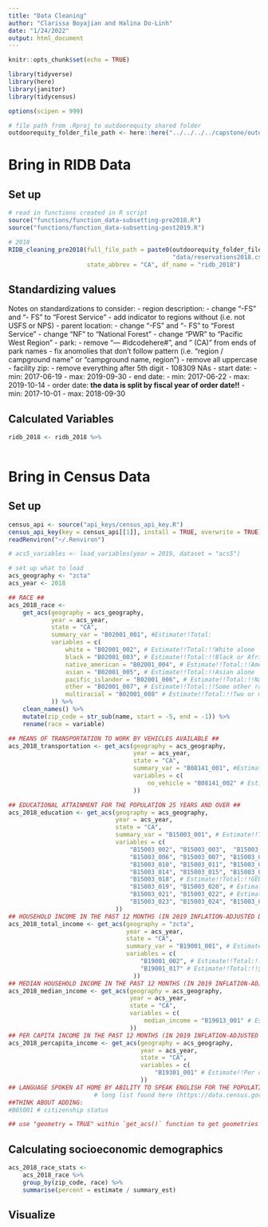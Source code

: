 ```yaml
---
title: "Data Cleaning"
author: "Clarissa Boyajian and Halina Do-Linh"
date: "1/24/2022"
output: html_document
---
```


```r
knitr::opts_chunk$set(echo = TRUE)

library(tidyverse)
library(here)
library(janitor)
library(tidycensus)

options(scipen = 999)

# file path from .Rproj to outdoorequity shared folder
outdoorequity_folder_file_path <- here::here("../../../../capstone/outdoorequity/")
```

# Bring in RIDB Data

## Set up

```r
# read in functions created in R script
source("functions/function_data-subsetting-pre2018.R")
source("functions/function_data-subsetting-post2019.R")
```

```r
# 2018
RIDB_cleaning_pre2018(full_file_path = paste0(outdoorequity_folder_file_path, 
                                              "data/reservations2018.csv"), 
                      state_abbrev = "CA", df_name = "ridb_2018")
```

## Standardizing values

Notes on standardizations to consider:
- region description: 
    - change "-FS" and "- FS" to "Forest Service"
    - add indicator to regions without (i.e. not USFS or NPS)
- parent location:
    - change "-FS" and "- FS" to "Forest Service"
    - change "NF" to "National Forest"
    - change "PWR" to "Pacific West Region"
- park:
    - remove "--- #idcodehere#", and " (CA)" from ends of park names
    - fix anomolies that don't follow pattern (i.e. "region / campground name" or "campground name, region")
    - remove all uppercase
- facility zip:
    - remove everything after 5th digit
    - 108309 NAs
- start date:
    - min: 2017-06-19
    - max: 2019-09-30
- end date:
    - min: 2017-06-22
    - max: 2019-10-14
- order date: **the data is split by fiscal year of order date!!**
    - min: 2017-10-01
    - max: 2018-09-30


## Calculated Variables

```r
ridb_2018 <- ridb_2018 %>% 
    
```


# Bring in Census Data

## Set up

```r
census_api <- source("api_keys/census_api_key.R")
census_api_key(key = census_api[[1]], install = TRUE, overwrite = TRUE)
readRenviron("~/.Renviron")

# acs5_variables <- load_variables(year = 2019, dataset = "acs5")

# set up what to load
acs_geography <- "zcta"
acs_year <- 2018
```

```r
## RACE ##
acs_2018_race <- 
    get_acs(geography = acs_geography,
            year = acs_year,
            state = "CA",
            summary_var = "B02001_001", #Estimate!!Total:
            variables = c(
                white = "B02001_002", # Estimate!!Total:!!White alone
                black = "B02001_003", # Estimate!!Total:!!Black or African American alone
                native_american = "B02001_004", # Estimate!!Total:!!American Indian and Alaska Native alone
                asian = "B02001_005", # Estimate!!Total:!!Asian alone
                pacific_islander = "B02001_006", # Estimate!!Total:!!Native Hawaiian and Other Pacific Islander alone
                other = "B02001_007", # Estimate!!Total:!!Some other race alone
                multiracial = "B02001_008" # Estimate!!Total:!!Two or more races
            )) %>% 
    clean_names() %>% 
    mutate(zip_code = str_sub(name, start = -5, end = -1)) %>% 
    rename(race = variable)
```

```r
## MEANS OF TRANSPORTATION TO WORK BY VEHICLES AVAILABLE ##
acs_2018_transportation <- get_acs(geography = acs_geography,
                                   year = acs_year,
                                   state = "CA",
                                   summary_var = "B08141_001", #Estimate!!Total:
                                   variables = c(
                                       no_vehicle = "B08141_002" # Estimate!!Total:!!No vehicle available
                                   ))

## EDUCATIONAL ATTAINMENT FOR THE POPULATION 25 YEARS AND OVER ##
acs_2018_education <- get_acs(geography = acs_geography,
                              year = acs_year,
                              state = "CA",
                              summary_var = "B15003_001", # Estimate!!Total:
                              variables = c(
                                  "B15003_002", "B15003_003",  "B15003_004", "B15003_005", 
                                  "B15003_006", "B15003_007", "B15003_008", "B15003_009",
                                  "B15003_010", "B15003_011", "B15003_012", "B15003_013",
                                  "B15003_014", "B15003_015", "B15003_016", "B15003_017",
                                  "B15003_018", # Estimate!!Total:!!GED or alternative credential or below (including above)
                                  "B15003_019", "B15003_020", # Estimate!!Total:!!Some college
                                  "B15003_021", "B15003_022", # Estimate!!Total:!!Associates or bachelors degree
                                  "B15003_023", "B15003_024", "B15003_025" # Estimate!!Total:!!Masters degree and above
                              ))
## HOUSEHOLD INCOME IN THE PAST 12 MONTHS (IN 2019 INFLATION-ADJUSTED DOLLARS) ##
acs_2018_total_income <- get_acs(geography = "zcta",
                                 year = acs_year,
                                 state = "CA",
                                 summary_var = "B19001_001", # Estimate!!Total:
                                 variables = c(
                                     "B19001_002", # Estimate!!Total:!!Less than $10,00 (spread of ranges change from -002 to -0017)
                                     "B19001_017" # Estimate!!Total:!!$200,000 or more
                                   ))
## MEDIAN HOUSEHOLD INCOME IN THE PAST 12 MONTHS (IN 2019 INFLATION-ADJUSTED DOLLARS) ##
acs_2018_median_income <- get_acs(geography = acs_geography,
                                  year = acs_year,
                                  state = "CA",
                                  variables = c(
                                      median_income = "B19013_001" # Estimate!!Median household income in the past 12 months (in 2019 inflation-adjusted dollars)
                                  ))
## PER CAPITA INCOME IN THE PAST 12 MONTHS (IN 2019 INFLATION-ADJUSTED DOLLARS) ##
acs_2018_percapita_income <- get_acs(geography = acs_geography,
                                     year = acs_year,
                                     state = "CA",
                                     variables = c(                        
                                         "B19301_001" # Estimate!!Per capita income in the past 12 months (in 2019 inflation-adjusted dollars)
                                     ))
## LANGUAGE SPOKEN AT HOME BY ABILITY TO SPEAK ENGLISH FOR THE POPULATION 5 YEARS AND OVER ##
                        # long list found here (https://data.census.gov/cedsci/table?d=ACS%205-Year%20Estimates%20Detailed%20Tables&tid=ACSDT5Y2019.B16001)
##THINK ABOUT ADDING:
#B05001 # citizenship status

## use "geometry = TRUE" within `get_acs()` function to get geometries for areas
```


## Calculating socioeconomic demographics

```r
acs_2018_race_stats <- 
    acs_2018_race %>% 
    group_by(zip_code, race) %>% 
    summarise(percent = estimate / summary_est)
```

## Visualize

```r

```



